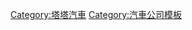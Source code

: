 {{Navbox
|name = 塔塔汽车
|title = [[塔塔汽車]]
|image= <!-- 合理使用文件：Tata.svg --><!-- 合理使用文件：Tata.svg -->[[:File:Tata.svg|175px]]
|listclass = hlist
|state = {{{state<includeonly>|collapsed</includeonly>}}}
|above = [[塔塔集團]]
|groupstyle = text-align: left;

|group1 = 子公司 及 分公司
|list1 = 
* [[捷豹]]
** <small>[[丹拿 (英國)|戴姆勒]]</small>
** <small>[[捷豹]]</small>
** <small>[[荒原路華]]</small>
* [[塔塔大宇商用車]]
* [[Tata Hispano]]
* [[Tata Motors Cars]]

|group2 = 合資
|list2 = 
* [[捷豹路虎]] <small>(50%)</small>
* {{le|飛雅特印度|FCA India Automobiles}} <small>(50%)</small>
* {{le|塔塔馬可波羅|Tata Marcopolo}} <small>(51%)</small>
* {{le|塔塔日立建築機械|Tata Hitachi Construction Machinery}} <small>(40%)</small>

|group3 = 主席
|list3 = 
* [[傑漢吉爾·拉坦吉·達達博伊·塔塔|J.R.D. Tata]]
* [[拉坦·塔塔]]
* [[賽勒斯·米斯特里]]

|group4 = 設施
|list4 = 
* [[Castle Bromwich Assembly]]
* [[Jaguar Land Rover Gaydon Centre|Gaydon Centre]]
* [[Halewood Body & Assembly]]
* [[Pune Plant (Tata Motors)|Pune Plant]]
* [[Sanand Plant (Tata Motors)|Sanand Plant]]
* [[Solihull plant]]
* [[Whitley Plant]]
* [[Wolverhampton Plant]]

|group5 = 產品
|list5 = {{Navbox subgroup|evenodd=swap
  |groupstyle = text-align: left;background-color: #eee;
  |group1 = 汽車
  |list1 = 
* [[Tata Indigo|Indigo]]
* [[Tata Manza|Manza]]
* [[塔塔納努|Nano]]
* [[Tata Bolt|Bolt]]
* [[Tata Zest|Zest]]

  |group2 = 皮卡
  |list2 =
* [[Tata Xenon|Xenon]]

  |group3 = 休旅車/SUV
  |list3=
* [[Tata Aria|Aria]]
* [[Tata Movus|Movus]]
* [[Tata Sumo Grande|Sumo Grande]]
* [[Tata Sumo|Sumo]]
* [[Tata Safari|Safari Dicor]]
* [[Tata Safari|Safari Storme]]

  |group4 = 廂車
  |list4 =
* [[Tata Venture|Venture]]
* [[Tata Winger|Winger]]

  |group5 = 商用MPV
  |list5 =
* [[Tata Ace|Ace]]
* [[Tata Magic|Magic]]
* [[Tata Magic Iris|Magic Iris]]
* [[Tata Construck|Construck]]
* [[Tata Novus|Novus]]
* [[Tata Prima|Prima]]

  |group6 = 巴士
  |list6 =
* [[Tata Globus|Golbus]]
* [[Tata Hispano Globus|Hispano Golbus]]
* [[Tata Marcopolo Bus|Marcopolo Bus]]
* [[Tata Starbus|Starbus]]

}}

|group6 = 已廢止
|list6=
* [[Tata 407|407]]
* [[Tata Estate|Estate]]
* [[Tata TL|Mobile]]
* [[Tata Sierra|Sierra]]
* [[Tata Indica|Vista]]

|group7= Concept
|list7 = 
* [[Tata Aria#Tata Aria concept cars|Aria Coupe]]
* [[Tata Cliffrider|Cliffrider]]
* [[Tata Elegante|Elegante]]
* [[Tata Indica#Indica Silhouette concept car|Indica Silhouette]]
* [[Tata OneCAT|OneCAT]]
* [[Tata Xover|Xover]]

|group8 = 其他
|list8 = 
* [[:Category:Daimler vehicles|Daimler vehicles]]
* [[:Category:Jaguar vehicles|Jaguar vehicles]]
* [[:Category:Land Rover vehicles|Land Rover vehicles]]
* [[T1 Prima Truck Racing Championship]]

|below = {{icon|category}} '''[[:Category:塔塔汽車|分類]]'''
}}<noinclude>
{{collapsible option}}
[[Category:塔塔汽車]]
[[Category:汽車公司模板]]
</noinclude>